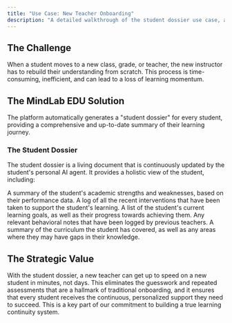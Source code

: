```yaml
---
title: "Use Case: New Teacher Onboarding"
description: "A detailed walkthrough of the student dossier use case, a powerful example of our learning continuity system."
---
```


## The Challenge

When a student moves to a new class, grade, or teacher, the new instructor has to rebuild their understanding from scratch. This process is time-consuming, inefficient, and can lead to a loss of learning momentum.

## The MindLab EDU Solution

The platform automatically generates a "student dossier" for every student, providing a comprehensive and up-to-date summary of their learning journey.

### The Student Dossier

The student dossier is a living document that is continuously updated by the student's personal AI agent. It provides a holistic view of the student, including:

<AccordionGroup>
  <Accordion title="Strengths & Weaknesses">
    A summary of the student's academic strengths and weaknesses, based on their performance data.
  </Accordion>
  <Accordion title="Recent Interventions">
    A log of all the recent interventions that have been taken to support the student's learning.
  </Accordion>
  <Accordion title="Learning Goals">
    A list of the student's current learning goals, as well as their progress towards achieving them.
  </Accordion>
  <Accordion title="Behavioral Notes">
    Any relevant behavioral notes that have been logged by previous teachers.
  </Accordion>
  <Accordion title="Curriculum Context">
    A summary of the curriculum the student has covered, as well as any areas where they may have gaps in their knowledge.
  </Accordion>
</AccordionGroup>

## The Strategic Value

<Check>
With the student dossier, a new teacher can get up to speed on a new student in minutes, not days.
</Check>

<Tip>
This eliminates the guesswork and repeated assessments that are a hallmark of traditional onboarding, and it ensures that every student receives the continuous, personalized support they need to succeed. This is a key part of our commitment to building a true learning continuity system.
</Tip>